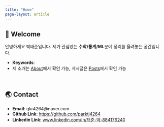 ```yaml
---
title: "Home"
page-layout: article
---
```


## 👋 Welcome

안녕하세요 박태준입니다.
제가 관심있는 **수학/통계/ML**분야 정리를 올려놓는 공간입니다.

- **Keywords**:
- 제 소개는 [About](about.qmd)에서 확인 가능, 게시글은 [Posts](/posts/)에서 확인 가능


<br>

## 🌏 Contact

- **Email**: qkr4264@naver.com
- **Github Link**: [https://github.com/parktj4264](https://github.com/parktj4264)
- **Linkedin Link**: [www.linkedin.com/in/태준-박-884176240](www.linkedin.com/in/태준-박-884176240)